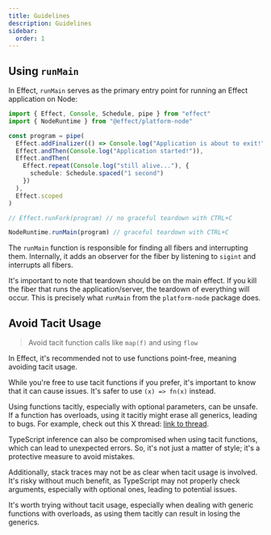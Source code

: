 ```yaml
---
title: Guidelines
description: Guidelines
sidebar:
  order: 1
---
```


## Using `runMain`

In Effect, `runMain` serves as the primary entry point for running an Effect application on Node:

```ts
import { Effect, Console, Schedule, pipe } from "effect"
import { NodeRuntime } from "@effect/platform-node"

const program = pipe(
  Effect.addFinalizer(() => Console.log("Application is about to exit!")),
  Effect.andThen(Console.log("Application started!")),
  Effect.andThen(
    Effect.repeat(Console.log("still alive..."), {
      schedule: Schedule.spaced("1 second")
    })
  ),
  Effect.scoped
)

// Effect.runFork(program) // no graceful teardown with CTRL+C

NodeRuntime.runMain(program) // graceful teardown with CTRL+C
```

The `runMain` function is responsible for finding all fibers and interrupting them. Internally, it adds an observer for the fiber by listening to `sigint` and interrupts all fibers.

It's important to note that teardown should be on the main effect. If you kill the fiber that runs the application/server, the teardown of everything will occur. This is precisely what `runMain` from the `platform-node` package does.

## Avoid Tacit Usage

> Avoid tacit function calls like `map(f)` and using `flow`

In Effect, it's recommended not to use functions point-free, meaning avoiding tacit usage.

While you're free to use tacit functions if you prefer, it's important to know that it can cause issues. It's safer to use `(x) => fn(x)` instead.

Using functions tacitly, especially with optional parameters, can be unsafe. If a function has overloads, using it tacitly might erase all generics, leading to bugs. For example, check out this X thread: [link to thread](https://twitter.com/MichaelArnaldi/status/1670715270845935616).

TypeScript inference can also be compromised when using tacit functions, which can lead to unexpected errors. So, it's not just a matter of style; it's a protective measure to avoid mistakes.

Additionally, stack traces may not be as clear when tacit usage is involved. It's risky without much benefit, as TypeScript may not properly check arguments, especially with optional ones, leading to potential issues.

It's worth trying without tacit usage, especially when dealing with generic functions with overloads, as using them tacitly can result in losing the generics.
